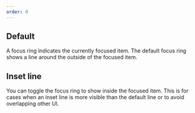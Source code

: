 ```yaml
---
order: 0
---
```



## Default

A focus ring indicates the currently focused item. The default focus ring shows a line around the
outside of the focused item.

<Example Component={FocusRingDefault} packageName="@atlaskit/focus-ring" />

## Inset line

You can toggle the focus ring to show inside the focused item. This is for cases when an inset line
is more visible than the default line or to avoid overlapping other UI.

<Example Component={FocusRingInset} packageName="@atlaskit/focus-ring" />
